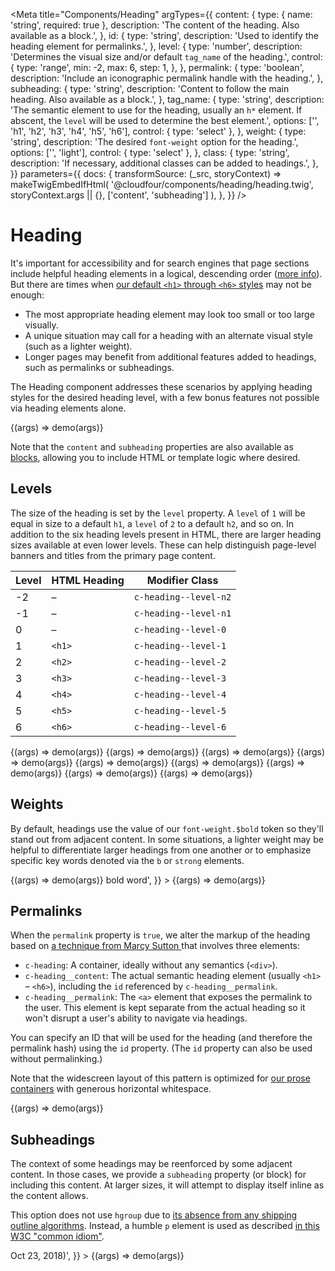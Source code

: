
<Meta
  title="Components/Heading"
  argTypes={{
    content: {
      type: { name: 'string', required: true },
      description: 'The content of the heading. Also available as a block.',
    },
    id: {
      type: 'string',
      description: 'Used to identify the heading element for permalinks.',
    },
    level: {
      type: 'number',
      description:
        'Determines the visual size and/or default `tag_name` of the heading.',
      control: {
        type: 'range',
        min: -2,
        max: 6,
        step: 1,
      },
    },
    permalink: {
      type: 'boolean',
      description: 'Include an iconographic permalink handle with the heading.',
    },
    subheading: {
      type: 'string',
      description:
        'Content to follow the main heading. Also available as a block.',
    },
    tag_name: {
      type: 'string',
      description:
        'The semantic element to use for the heading, usually an `h*` element. If abscent, the `level` will be used to determine the best element.',
      options: ['', 'h1', 'h2', 'h3', 'h4', 'h5', 'h6'],
      control: { type: 'select' },
    },
    weight: {
      type: 'string',
      description: 'The desired `font-weight` option for the heading.',
      options: ['', 'light'],
      control: { type: 'select' },
    },
    class: {
      type: 'string',
      description: 'If necessary, additional classes can be added to headings.',
    },
  }}
  parameters={{
    docs: {
      transformSource: (_src, storyContext) =>
        makeTwigEmbedIfHtml(
          '@cloudfour/components/heading/heading.twig',
          storyContext.args || {},
          ['content', 'subheading']
        ),
    },
  }}
/>

# Heading

It's important for accessibility and for search engines that page sections include helpful heading elements in a logical, descending order ([more info](https://dequeuniversity.com/assets/html/jquery-summit/html5/slides/headings.html)). But there are times when [our default `<h1>` through `<h6>` styles](/docs/design-defaults--heading-level-1#headings) may not be enough:

- The most appropriate heading element may look too small or too large visually.
- A unique situation may call for a heading with an alternate visual style (such as a lighter weight).
- Longer pages may benefit from additional features added to headings, such as permalinks or subheadings.

The Heading component addresses these scenarios by applying heading styles for the desired heading level, with a few bonus features not possible via heading elements alone.

<Canvas>
  <Story name="Example" args={{ content: 'Hello world', level: 1 }}>
    {(args) => demo(args)}
  </Story>
</Canvas>

<ArgsTable story="Example" />

Note that the `content` and `subheading` properties are also available as [blocks](https://twig.symfony.com/doc/3.x/tags/block.html), allowing you to include HTML or template logic where desired.

## Levels

The size of the heading is set by the `level` property. A `level` of `1` will be equal in size to a default `h1`, a `level` of `2` to a default `h2`, and so on. In addition to the six heading levels present in HTML, there are larger heading sizes available at even lower levels. These can help distinguish page-level banners and titles from the primary page content.

| Level | HTML Heading | Modifier Class        |
| ----- | ------------ | --------------------- |
| -2    | –            | `c-heading--level-n2` |
| -1    | –            | `c-heading--level-n1` |
| 0     | –            | `c-heading--level-0`  |
| 1     | `<h1>`       | `c-heading--level-1`  |
| 2     | `<h2>`       | `c-heading--level-2`  |
| 3     | `<h3>`       | `c-heading--level-3`  |
| 4     | `<h4>`       | `c-heading--level-4`  |
| 5     | `<h5>`       | `c-heading--level-5`  |
| 6     | `<h6>`       | `c-heading--level-6`  |

<Canvas isColumn>
  <Story name="Level Minus 2" args={{ level: -2, content: 'Level -2' }}>
    {(args) => demo(args)}
  </Story>
  <Story name="Level Minus 1" args={{ level: -1, content: 'Level -1' }}>
    {(args) => demo(args)}
  </Story>
  <Story name="Level 0" args={{ level: 0, content: 'Level 0' }}>
    {(args) => demo(args)}
  </Story>
  <Story name="Level 1" args={{ level: 1, content: 'Level 1' }}>
    {(args) => demo(args)}
  </Story>
  <Story name="Level 2" args={{ level: 2, content: 'Level 2' }}>
    {(args) => demo(args)}
  </Story>
  <Story name="Level 3" args={{ level: 3, content: 'Level 3' }}>
    {(args) => demo(args)}
  </Story>
  <Story name="Level 4" args={{ level: 4, content: 'Level 4' }}>
    {(args) => demo(args)}
  </Story>
  <Story name="Level 5" args={{ level: 5, content: 'Level 5' }}>
    {(args) => demo(args)}
  </Story>
  <Story name="Level 6" args={{ level: 6, content: 'Level 6' }}>
    {(args) => demo(args)}
  </Story>
</Canvas>

## Weights

By default, headings use the value of our `font-weight.$bold` token so they'll stand out from adjacent content. In some situations, a lighter weight may be helpful to differentiate larger headings from one another or to emphasize specific key words denoted via the `b` or `strong` elements.

<Canvas isColumn>
  <Story name="Default weight" args={{ level: 1, content: 'Default weight' }}>
    {(args) => demo(args)}
  </Story>
  <Story
    name="Light weight"
    args={{
      level: 1,
      weight: 'light',
      content: 'Light weight with <b>bold</b> word',
    }}
  >
    {(args) => demo(args)}
  </Story>
</Canvas>

## Permalinks

When the `permalink` property is `true`, we alter the markup of the heading based on [a technique from Marcy Sutton ](http://codepen.io/marcysutton/pen/rLKvgZ) that involves three elements:

- `c-heading`: A container, ideally without any semantics (`<div>`).
- `c-heading__content`: The actual semantic heading element (usually `<h1>` – `<h6>`), including the `id` referenced by `c-heading__permalink`.
- `c-heading__permalink`: The `<a>` element that exposes the permalink to the user. This element is kept separate from the actual heading so it won't disrupt a user's ability to navigate via headings.

You can specify an ID that will be used for the heading (and therefore the permalink hash) using the `id` property. (The `id` property can also be used without permalinking.)

Note that the widescreen layout of this pattern is optimized for [our prose containers](/docs/objects-container--prose#prose) with generous horizontal whitespace.

<Canvas>
  <Story
    name="Permalink"
    args={{
      content: 'Hello world',
      level: 1,
      permalink: true,
      id: 'permalink-example',
    }}
  >
    {(args) => demo(args)}
  </Story>
</Canvas>

## Subheadings

The context of some headings may be reenforced by some adjacent content. In those cases, we provide a `subheading` property (or block) for including this content. At larger sizes, it will attempt to display itself inline as the content allows.

This option does not use `hgroup` due to [its absence from any shipping outline algorithms](https://developer.mozilla.org/en-US/docs/Web/HTML/Element/hgroup#usage_notes). Instead, a humble `p` element is used as described [in this W3C "common idiom"](https://www.w3.org/TR/html52/common-idioms-without-dedicated-elements.html#common-idioms-without-dedicated-elements).

<Canvas>
  <Story
    name="Subheading"
    args={{
      level: 1,
      content: 'Watch',
      subheading:
        'Smashing Conference (<time datetime="2018-10-23">Oct 23, 2018</time>)',
    }}
  >
    {(args) => demo(args)}
  </Story>
</Canvas>
